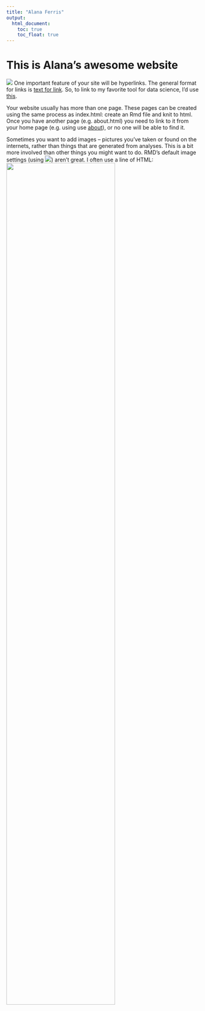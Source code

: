 ```yaml
---
title: "Alana Ferris"
output: 
  html_document:
    toc: true
    toc_float: true
---
```


# This is Alana's awesome website

![](https://media.giphy.com/media/drXGoW1iudhKw/giphy.gif)
One important feature of your site will be hyperlinks. The general format for links is [text for link](address.of.link). So, to link to my favorite tool for data science, I’d use [this](google.com).

Your website usually has more than one page. These pages can be created using the same process as index.html: create an Rmd file and knit to html. Once you have another page (e.g. about.html) you need to link to it from your home page (e.g. using use [about](about.html)), or no one will be able to find it.

Sometimes you want to add images – pictures you’ve taken or found on the internets, rather than things that are generated from analyses. This is a bit more involved than other things you might want to do. RMD’s default image settings (using ![](image.jpg)) aren’t great. I often use a line of HTML: <img src="images/image.jpg" style="width:75%"> 

